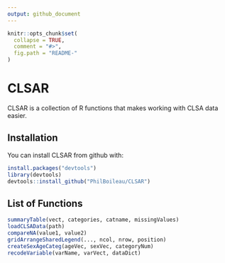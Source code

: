 ```yaml
---
output: github_document
---
```


<!-- README.md is generated from README.Rmd. Please edit that file -->

```r
knitr::opts_chunk$set(
  collapse = TRUE,
  comment = "#>",
  fig.path = "README-"
)
```

# CLSAR

CLSAR is a collection of R functions that makes working with CLSA data easier.

## Installation

You can install CLSAR from github with:

```r
install.packages("devtools")
library(devtools)
devtools::install_github("PhilBoileau/CLSAR")
```

## List of Functions

```r
summaryTable(vect, categories, catname, missingValues)
loadCLSAData(path)
compareNA(value1, value2)
gridArrangeSharedLegend(..., ncol, nrow, position)
createSexAgeCateg(ageVec, sexVec, categoryNum)
recodeVariable(varName, varVect, dataDict)
```
